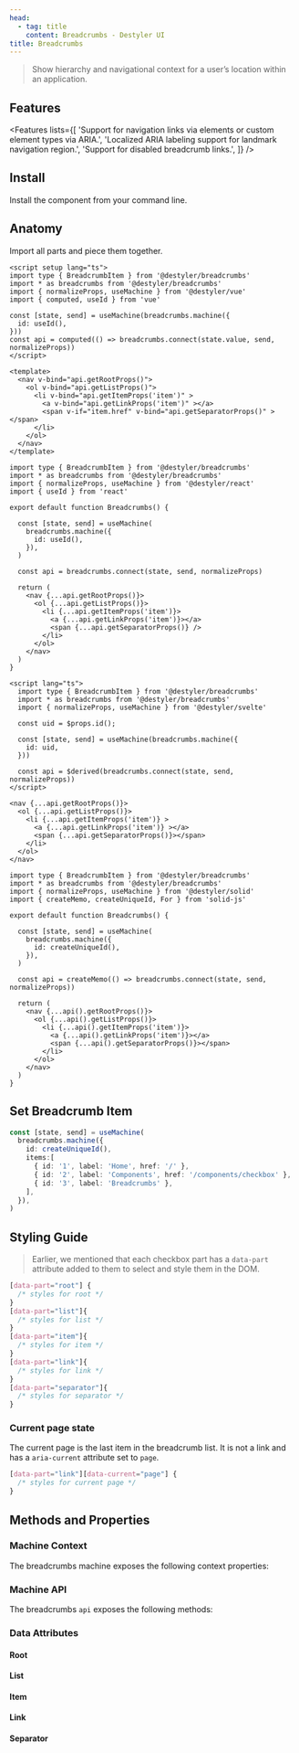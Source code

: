 ```yaml
---
head:
  - tag: title
    content: Breadcrumbs - Destyler UI
title: Breadcrumbs
---
```



> Show hierarchy and navigational context for a user’s location within an application.

<PreviewCode name="breadcrumbs"></PreviewCode>

## Features

<Features lists={[
'Support for navigation links via <a> elements or custom element types via ARIA.',
'Localized ARIA labeling support for landmark navigation region.',
'Support for disabled breadcrumb links.',
]} />

## Install

Install the component from your command line.

<InstallShell name="breadcrumbs" />


## Anatomy

Import all parts and piece them together.

<FrameworkLayout>

  <div slot='vue'>

  ```vue
  <script setup lang="ts">
  import type { BreadcrumbItem } from '@destyler/breadcrumbs'
  import * as breadcrumbs from '@destyler/breadcrumbs'
  import { normalizeProps, useMachine } from '@destyler/vue'
  import { computed, useId } from 'vue'

  const [state, send] = useMachine(breadcrumbs.machine({
    id: useId(),
  }))
  const api = computed(() => breadcrumbs.connect(state.value, send, normalizeProps))
  </script>

  <template>
    <nav v-bind="api.getRootProps()">
      <ol v-bind="api.getListProps()">
        <li v-bind="api.getItemProps('item')" >
          <a v-bind="api.getLinkProps('item')" ></a>
          <span v-if="item.href" v-bind="api.getSeparatorProps()" ></span>
        </li>
      </ol>
    </nav>
  </template>
  ```

  </div>
  <div slot='react'>

  ```tsx
  import type { BreadcrumbItem } from '@destyler/breadcrumbs'
  import * as breadcrumbs from '@destyler/breadcrumbs'
  import { normalizeProps, useMachine } from '@destyler/react'
  import { useId } from 'react'

  export default function Breadcrumbs() {

    const [state, send] = useMachine(
      breadcrumbs.machine({
        id: useId(),
      }),
    )

    const api = breadcrumbs.connect(state, send, normalizeProps)

    return (
      <nav {...api.getRootProps()}>
        <ol {...api.getListProps()}>
          <li {...api.getItemProps('item')}>
            <a {...api.getLinkProps('item')}></a>
            <span {...api.getSeparatorProps()} />
          </li>
        </ol>
      </nav>
    )
  }
  ```

  </div>
  <div slot='svelte'>

  ```svelte
  <script lang="ts">
    import type { BreadcrumbItem } from '@destyler/breadcrumbs'
    import * as breadcrumbs from '@destyler/breadcrumbs'
    import { normalizeProps, useMachine } from '@destyler/svelte'

    const uid = $props.id();

    const [state, send] = useMachine(breadcrumbs.machine({
      id: uid,
    }))

    const api = $derived(breadcrumbs.connect(state, send, normalizeProps))
  </script>

  <nav {...api.getRootProps()}>
    <ol {...api.getListProps()}>
      <li {...api.getItemProps('item')} >
        <a {...api.getLinkProps('item')} ></a>
        <span {...api.getSeparatorProps()}></span>
      </li>
    </ol>
  </nav>

  ```

  </div>
  <div slot='solid'>

  ```tsx
  import type { BreadcrumbItem } from '@destyler/breadcrumbs'
  import * as breadcrumbs from '@destyler/breadcrumbs'
  import { normalizeProps, useMachine } from '@destyler/solid'
  import { createMemo, createUniqueId, For } from 'solid-js'

  export default function Breadcrumbs() {

    const [state, send] = useMachine(
      breadcrumbs.machine({
        id: createUniqueId(),
      }),
    )

    const api = createMemo(() => breadcrumbs.connect(state, send, normalizeProps))

    return (
      <nav {...api().getRootProps()}>
        <ol {...api().getListProps()}>
          <li {...api().getItemProps('item')}>
            <a {...api().getLinkProps('item')}></a>
            <span {...api().getSeparatorProps()}></span>
          </li>
        </ol>
      </nav>
    )
  }
  ```

  </div>

</FrameworkLayout>

## Set Breadcrumb Item

```ts
const [state, send] = useMachine(
  breadcrumbs.machine({
    id: createUniqueId(),
    items:[
      { id: '1', label: 'Home', href: '/' },
      { id: '2', label: 'Components', href: '/components/checkbox' },
      { id: '3', label: 'Breadcrumbs' },
    ],
  }),
)
```

## Styling Guide

> Earlier, we mentioned that each checkbox part has a `data-part` attribute added to them to select and style them in the DOM.

```css
[data-part="root"] {
  /* styles for root */
}
[data-part="list"]{
  /* styles for list */
}
[data-part="item"]{
  /* styles for item */
}
[data-part="link"]{
  /* styles for link */
}
[data-part="separator"]{
  /* styles for separator */
}
```

### Current page state

The current page is the last item in the breadcrumb list. It is not a link and has a `aria-current` attribute set to `page`.

```css
[data-part="link"][data-current="page"] {
  /* styles for current page */
}
```


## Methods and Properties

### Machine Context

The breadcrumbs machine exposes the following context properties:

<MachineTable name="breadcrumbs"></MachineTable>

### Machine API

The breadcrumbs `api` exposes the following methods:

<APITable name="breadcrumbs"></APITable>

### Data Attributes

#### Root

<StyleTable component="breadcrumbs" nodeType="Root" />

#### List

<StyleTable component="breadcrumbs" nodeType="List" />

#### Item

<StyleTable component="breadcrumbs" nodeType="Item" />

#### Link

<StyleTable component="breadcrumbs" nodeType="Link" />

#### Separator

<StyleTable component="breadcrumbs" nodeType="Separator" />
